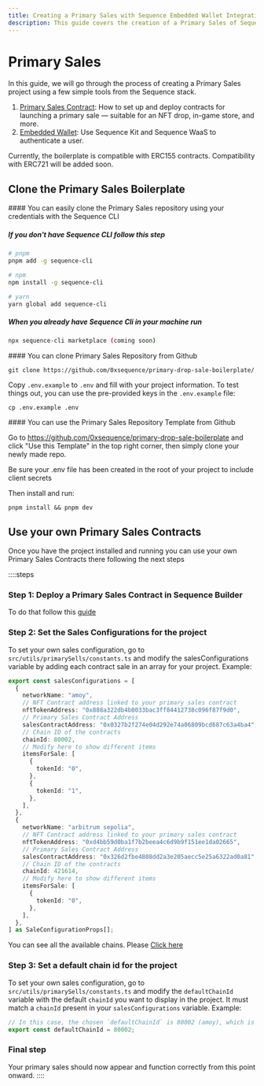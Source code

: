 ```yaml
---
title: Creating a Primary Sales with Sequence Embedded Wallet Integration
description: This guide covers the creation of a Primary Sales of Sequence. It includes steps for create sales contract, create nft contract, create collection, wallet authentication, purchase and mint.
---
```



# Primary Sales

In this guide, we will go through the process of creating a Primary Sales project using a few simple tools from the Sequence stack.


1. [Primary Sales Contract](/solutions/collectibles/contracts/deploy-primary-sales-contract/): How to set up and deploy contracts for launching a primary sale — suitable for an NFT drop, in-game store, and more.
2. [Embedded Wallet](/solutions/wallets/embedded-wallet/overview): Use Sequence Kit and Sequence WaaS to authenticate a user.

<Callout type="info">
  Currently, the boilerplate is compatible with ERC155 contracts. Compatibility with ERC721 will be added soon.
</Callout>

## Clone the Primary Sales Boilerplate

<ParallelizeNextThreeDivs 
  instructions="Please choose your preferred method of setting up a project"
  label1="CLI"
  label2="Github"
  label3="Github Template"
/>
<div>
#### You can easily clone the Primary Sales repository using your credentials with the Sequence CLI

##### If you don't have Sequence CLI follow this step

```bash
# pnpm
pnpm add -g sequence-cli

# npm
npm install -g sequence-cli

# yarn
yarn global add sequence-cli
```

##### When you already have Sequence Cli in your machine run

```bash
npx sequence-cli marketplace (coming soon)
```
</div>
<div>
#### You can clone Primary Sales Repository from Github

```shell
git clone https://github.com/0xsequence/primary-drop-sale-boilerplate/
```

Copy `.env.example` to `.env` and fill with your project information. To test things out, you can use the pre-provided keys in the `.env.example` file:

```shell
cp .env.example .env
```
</div>
<div>
#### You can use the Primary Sales Repository Template from Github

Go to https://github.com/0xsequence/primary-drop-sale-boilerplate and click "Use this Template" in the top right corner, then simply clone your newly made repo.
</div>

<Callout type="warning">
  Be sure your .env file has been created in the root of your project to include client secrets
</Callout>

Then install and run:

```shell
pnpm install && pnpm dev
```

## Use your own Primary Sales Contracts

Once you have the project installed and running you can use your own Primary Sales Contracts there following the next steps

::::steps
### Step 1: Deploy a Primary Sales Contract in Sequence Builder

To do that follow this [guide](/solutions/collectibles/contracts/deploy-primary-sales-contract)

### Step 2: Set the Sales Configurations for the project

To set your own sales configuration, go to `src/utils/primarySells/constants.ts` and modify the salesConfigurations variable by adding each contract sale in an array for your project. Example:

```ts
export const salesConfigurations = [
  {
    networkName: "amoy",
    // NFT Contract address linked to your primary sales contract
    nftTokenAddress: "0x888a322db4b8033bac3ff84412738c096f87f9d0",
    // Primary Sales Contract Address
    salesContractAddress: "0x0327b2f274e04d292e74a06809bcd687c63a4ba4",
    // Chain ID of the contracts
    chainId: 80002,
    // Modify here to show different items
    itemsForSale: [
      {
        tokenId: "0", 
      },
      {
        tokenId: "1",
      },
    ],
  },
  {
    networkName: "arbitrum sepolia",
    // NFT Contract address linked to your primary sales contract
    nftTokenAddress: "0xd4bb59d0ba1f7b2beea4c6d9b9f151ee1da02665",
    // Primary Sales Contract Address
    salesContractAddress: "0x326d2fbe4808dd2a3e205aecc5e25a6322ad0a81",
    // Chain ID of the contracts
    chainId: 421614,
    // Modify here to show different items
    itemsForSale: [
      {
        tokenId: "0",
      },
    ],
  },
] as SaleConfigurationProps[];
```

<Callout type="info">
  You can see all the available chains. Please <a href="/solutions/technical-references/chain-support" target="_blank" rel="noopener noreferrer" style={{ fontWeight: 700 }}>Click here</a>
</Callout>

### Step 3: Set a default chain id for the project

To set your own sales configuration, go to `src/utils/primarySells/constants.ts` and modify the `defaultChainId` variable with the default `chainId` you want to display in the project. It must match a `chainId` present in your `salesConfigurations` variable. Example:

```ts
// In this case, the chosen `defaultChainId` is 80002 (amoy), which is present in the previously declared `salesConfigurations` variable.
export const defaultChainId = 80002;
```

### Final step

Your primary sales should now appear and function correctly from this point onward.
::::